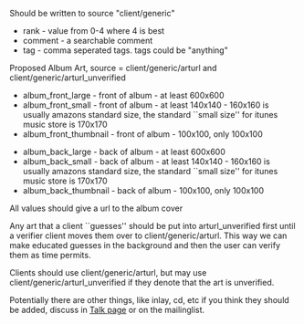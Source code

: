 Should be written to source "client/generic"

* rank - value from 0-4 where 4 is best
* comment - a searchable comment
* tag - comma seperated tags. tags could be "anything"

Proposed Album Art, source = client/generic/arturl and client/generic/arturl_unverified

* album_front_large - front of album - at least 600x600
* album_front_small - front of album - at least 140x140 - 160x160 is usually amazons standard size, the standard ``small size'' for itunes music store is 170x170
* album_front_thumbnail - front of album - 100x100, only 100x100

* album_back_large - back of album - at least 600x600
* album_back_small - back of album - at least 140x140 - 160x160 is usually amazons standard size, the standard ``small size'' for itunes music store is 170x170
* album_back_thumbnail - back of album - 100x100, only 100x100

All values should give a url to the album cover

Any art that a client ``guesses'' should be put into arturl_unverified first until a verifier client moves them over to client/generic/arturl. This way we can make educated guesses in the background and then the user can verify them as time permits. 

Clients should use client/generic/arturl, but may use client/generic/arturl_unverified if they denote that the art is unverified. 

Potentially there are other things, like inlay, cd, etc if you think they should be added, discuss in [[Talk:Generic properties policy|Talk page]] or on the mailinglist.